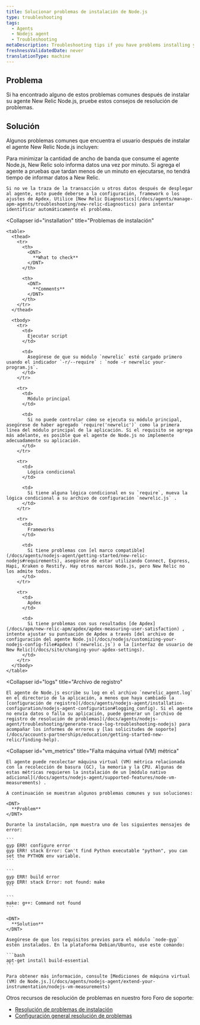 ```yaml
---
title: Solucionar problemas de instalación de Node.js
type: troubleshooting
tags:
  - Agents
  - Nodejs agent
  - Troubleshooting
metaDescription: Troubleshooting tips if you have problems installing your New Relic Node.js agent.
freshnessValidatedDate: never
translationType: machine
---
```


## Problema

Si ha encontrado alguno de estos problemas comunes después de instalar su agente New Relic Node.js, pruebe estos consejos de resolución de problemas.

## Solución

Algunos problemas comunes que encuentra el usuario después de instalar el agente New Relic Node.js incluyen:

<CollapserGroup>
  <Collapser
    id="no_data"
    title="No ver datos"
  >
    Para minimizar la cantidad de ancho de banda que consume el agente Node.js, New Relic solo informa datos una vez por minuto. Si agrega el agente a pruebas que tardan menos de un minuto en ejecutarse, no tendrá tiempo de informar datos a New Relic.

    Si no ve la traza de la transacción u otros datos después de desplegar al agente, esto puede deberse a la configuración, framework o los ajustes de Apdex. Utilice [New Relic Diagnostics](/docs/agents/manage-apm-agents/troubleshooting/new-relic-diagnostics) para intentar identificar automáticamente el problema.
  </Collapser>

  <Collapser
    id="installation"
    title="Problemas de instalación"
  >
    <table>
      <thead>
        <tr>
          <th>
            <DNT>
              **What to check**
            </DNT>
          </th>

          <th>
            <DNT>
              **Comments**
            </DNT>
          </th>
        </tr>
      </thead>

      <tbody>
        <tr>
          <td>
            Ejecutar script
          </td>

          <td>
            Asegúrese de que su módulo `newrelic` esté cargado primero usando el indicador `-r/--require` : `node -r newrelic your-program.js`.
          </td>
        </tr>

        <tr>
          <td>
            Módulo principal
          </td>

          <td>
            Si no puede controlar cómo se ejecuta su módulo principal, asegúrese de haber agregado `require('newrelic')` como la primera línea del módulo principal de la aplicación. Si el requisito se agrega más adelante, es posible que el agente de Node.js no implemente adecuadamente su aplicación.
          </td>
        </tr>

        <tr>
          <td>
            Lógica condicional
          </td>

          <td>
            Si tiene alguna lógica condicional en su `require`, mueva la lógica condicional a su archivo de configuración `newrelic.js` .
          </td>
        </tr>

        <tr>
          <td>
            Frameworks
          </td>

          <td>
            Si tiene problemas con [el marco compatible](/docs/agents/nodejs-agent/getting-started/new-relic-nodejs#requirements), asegúrese de estar utilizando Connect, Express, Hapi, Kraken o Restify. Hay otros marcos Node.js, pero New Relic no los admite todos.
          </td>
        </tr>

        <tr>
          <td>
            Apdex
          </td>

          <td>
            Si tiene problemas con sus resultados [de Apdex](/docs/apm/new-relic-apm/apdex/apdex-measuring-user-satisfaction) , intente ajustar su puntuación de Apdex a través [del archivo de configuración del agente Node.js](/docs/nodejs/customizing-your-nodejs-config-file#apdex) (`newrelic.js`) o la [interfaz de usuario de New Relic](/docs/site/changing-your-apdex-settings).
          </td>
        </tr>
      </tbody>
    </table>
  </Collapser>

  <Collapser
    id="logs"
    title="Archivo de registro"
  >
    El agente de Node.js escribe su log en el archivo `newrelic_agent.log` en el directorio de la aplicación, a menos que haya cambiado la [configuración de registro](/docs/agents/nodejs-agent/installation-configuration/nodejs-agent-configuration#logging_config). Si el agente no envía datos o falla su aplicación, puede generar un [archivo de registro de resolución de problemas](/docs/agents/nodejs-agent/troubleshooting/generate-trace-log-troubleshooting-nodejs) para acompañar los informes de errores y [las solicitudes de soporte](/docs/accounts-partnerships/education/getting-started-new-relic/finding-help).
  </Collapser>

  <Collapser
    id="vm_metrics"
    title="Falta máquina virtual (VM) métrica"
  >
    El agente puede recolectar máquina virtual (VM) métrica relacionada con la recolección de basura (GC), la memoria y la CPU. Algunas de estas métricas requieren la instalación de un [módulo nativo adicional](/docs/agents/nodejs-agent/supported-features/node-vm-measurements) .

    A continuación se muestran algunos problemas comunes y sus soluciones:

    <DNT>
      **Problem**
    </DNT>

    Durante la instalación, npm muestra uno de los siguientes mensajes de error:

    ```
    gyp ERR! configure error
    gyp ERR! stack Error: Can't find Python executable "python", you can set the PYTHON env variable.
    ```

    ```
    gyp ERR! build error
    gyp ERR! stack Error: not found: make
    ```

    ```
    make: g++: Command not found
    ```

    <DNT>
      **Solution**
    </DNT>

    Asegúrese de que los requisitos previos para el módulo `node-gyp` estén instalados. En la plataforma Debian/Ubuntu, use este comando:

    ```bash
    apt-get install build-essential
    ```

    Para obtener más información, consulte [Mediciones de máquina virtual (VM) de Node.js.](/docs/agents/nodejs-agent/extend-your-instrumentation/nodejs-vm-measurements)
  </Collapser>
</CollapserGroup>

Otros recursos de resolución de problemas en nuestro foro Foro de soporte:

* [Resolución de problemas de instalación](https://discuss.newrelic.com/t/node-js-troubleshooting-framework-install/108682)
* [Configuración general resolución de problemas](https://discuss.newrelic.com/t/node-js-troubleshooting-framework-configuration/119977)